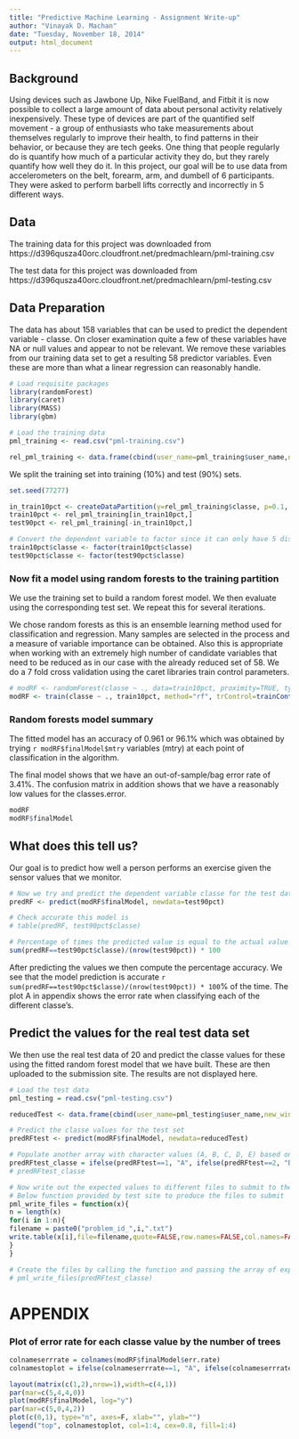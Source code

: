 ```yaml
---
title: "Predictive Machine Learning - Assignment Write-up"
author: "Vinayak D. Machan"
date: "Tuesday, November 18, 2014"
output: html_document
---
```


## Background

Using devices such as Jawbone Up, Nike FuelBand, and Fitbit it is now possible to collect a large amount of data about personal activity relatively inexpensively. These type of devices are part of the quantified self movement - a group of enthusiasts who take measurements about themselves regularly to improve their health, to find patterns in their behavior, or because they are tech geeks. One thing that people regularly do is quantify how much of a particular activity they do, but they rarely quantify how well they do it. In this project, our goal will be to use data from accelerometers on the belt, forearm, arm, and dumbell of 6 participants. They were asked to perform barbell lifts correctly and incorrectly in 5 different ways.

## Data 

The training data for this project was downloaded from https://d396qusza40orc.cloudfront.net/predmachlearn/pml-training.csv

The test data for this project was downloaded from https://d396qusza40orc.cloudfront.net/predmachlearn/pml-testing.csv

## Data Preparation

The data has about 158 variables that can be used to predict the dependent variable - classe. On closer examination quite a few of these variables have NA or null values and appear to not be relevant. We remove these variables from our training data set to get a resulting 58 predictor variables. Even these are more than what a linear regression can reasonably handle. 

```r
# Load requisite packages
library(randomForest)
library(caret)
library(MASS)
library(gbm)

# Load the training data
pml_training <- read.csv("pml-training.csv")

rel_pml_training <- data.frame(cbind(user_name=pml_training$user_name,new_window=pml_training$new_window,num_window=pml_training$num_window,roll_belt=pml_training$roll_belt,pitch_belt=pml_training$pitch_belt,yaw_belt=pml_training$yaw_belt,total_accel_belt=pml_training$total_accel_belt,gyros_belt_x=pml_training$gyros_belt_x,gyros_belt_y=pml_training$gyros_belt_y,gyros_belt_z=pml_training$gyros_belt_z,accel_belt_x=pml_training$accel_belt_x,accel_belt_y=pml_training$accel_belt_y,accel_belt_z=pml_training$accel_belt_z,magnet_belt_x=pml_training$magnet_belt_x,magnet_belt_y=pml_training$magnet_belt_y,magnet_belt_z=pml_training$magnet_belt_z,roll_arm=pml_training$roll_arm,pitch_arm=pml_training$pitch_arm,yaw_arm=pml_training$yaw_arm,total_accel_arm=pml_training$total_accel_arm,gyros_arm_x=pml_training$gyros_arm_x,gyros_arm_y=pml_training$gyros_arm_y,gyros_arm_z=pml_training$gyros_arm_z,accel_arm_x=pml_training$accel_arm_x,accel_arm_y=pml_training$accel_arm_y,magnet_arm_x=pml_training$magnet_arm_x,magnet_arm_y=pml_training$magnet_arm_y,magnet_arm_z=pml_training$magnet_arm_z,roll_dumbbell=pml_training$roll_dumbbell,pitch_dumbbell=pml_training$pitch_dumbbell,yaw_dumbbell=pml_training$yaw_dumbbell,total_accel_dumbbell=pml_training$total_accel_dumbbell,gyros_dumbbell_x=pml_training$gyros_dumbbell_x,gyros_dumbbell_y=pml_training$gyros_dumbbell_y,gyros_dumbbell_z=pml_training$gyros_dumbbell_z,accel_dumbbell_x=pml_training$accel_dumbbell_x,accel_dumbbell_y=pml_training$accel_dumbbell_y,accel_dumbbell_z=pml_training$accel_dumbbell_z,magnet_dumbbell_x=pml_training$magnet_dumbbell_x,magnet_dumbbell_y=pml_training$magnet_dumbbell_y,magnet_dumbbell_z=pml_training$magnet_dumbbell_z,roll_forearm=pml_training$roll_forearm,pitch_forearm=pml_training$pitch_forearm,yaw_forearm=pml_training$yaw_forearm,total_accel_forearm=pml_training$total_accel_forearm,gyros_forearm_x=pml_training$gyros_forearm_x,gyros_forearm_y=pml_training$gyros_forearm_y,gyros_forearm_z=pml_training$gyros_forearm_z,accel_forearm_x=pml_training$accel_forearm_x,accel_forearm_y=pml_training$accel_forearm_y,accel_forearm_z=pml_training$accel_forearm_z,magnet_forearm_x=pml_training$magnet_forearm_x,magnet_forearm_y=pml_training$magnet_forearm_y,magnet_forearm_z=pml_training$magnet_forearm_z,problem_id=pml_training$problem_id, classe=pml_training$classe))

```

We split the training set into training (10%) and test (90%) sets. 

```r
set.seed(77277)

in_train10pct <- createDataPartition(y=rel_pml_training$classe, p=0.1, list=FALSE)
train10pct <- rel_pml_training[in_train10pct,]
test90pct <- rel_pml_training[-in_train10pct,]

# Convert the dependent variable to factor since it can only have 5 distinct values
train10pct$classe <- factor(train10pct$classe)
test90pct$classe <- factor(test90pct$classe)
```

### Now fit a model using random forests to the training partition
We use the training set to build a random forest model. We then evaluate using the corresponding test set. We repeat this for several iterations.

We chose random forests as this is an ensemble learning method used for classification and regression.  Many samples are selected in the process and a measure of variable importance can be obtained. Also this is appropriate when working with an extremely high number of candidate variables that need to be reduced as in our case with the already reduced set of 58. We do a 7 fold cross validation using the caret libraries train control parameters.

```r
# modRF <- randomForest(classe ~ ., data=train10pct, proximity=TRUE, type=classification)
modRF <- train(classe ~ ., train10pct, method="rf", trControl=trainControl(method="cv", number=7), prox=TRUE, allowParallel=TRUE)

```

### Random forests model summary
The fitted model has an accuracy of 0.961 or 96.1% which was obtained by trying `r modRF$finalModel$mtry` variables (mtry) at each point of classification in the algorithm.

The final model shows that we have an out-of-sample/bag error rate of 3.41%. 
The confusion matrix in addition shows that we have a reasonably low values for the classes.error.

```r
modRF
modRF$finalModel
```
## What does this tell us?
Our goal is to predict how well a person performs an exercise given the sensor values that we monitor. 

```r
# Now we try and predict the dependent variable classe for the test data set
predRF <- predict(modRF$finalModel, newdata=test90pct)

# Check accurate this model is
# table(predRF, test90pct$classe)

# Percentage of times the predicted value is equal to the actual value in the test set
sum(predRF==test90pct$classe)/(nrow(test90pct)) * 100
```

After predicting the values we then compute the percentage accuracy. We see that the model prediction is accurate `r sum(predRF==test90pct$classe)/(nrow(test90pct)) * 100`% of the time. The plot A in appendix shows the error rate when classifying each of the different classe's.

## Predict the values for the real test data set
We then use the real test data of 20 and predict the classe values for these using the fitted random forest model that we have built. These are then uploaded to the submission site. The results are not displayed here. 

```r
# Load the test data
pml_testing = read.csv("pml-testing.csv")

reducedTest <- data.frame(cbind(user_name=pml_testing$user_name,new_window=pml_testing$new_window,num_window=pml_testing$num_window,roll_belt=pml_testing$roll_belt,pitch_belt=pml_testing$pitch_belt,yaw_belt=pml_testing$yaw_belt,total_accel_belt=pml_testing$total_accel_belt,gyros_belt_x=pml_testing$gyros_belt_x,gyros_belt_y=pml_testing$gyros_belt_y,gyros_belt_z=pml_testing$gyros_belt_z,accel_belt_x=pml_testing$accel_belt_x,accel_belt_y=pml_testing$accel_belt_y,accel_belt_z=pml_testing$accel_belt_z,magnet_belt_x=pml_testing$magnet_belt_x,magnet_belt_y=pml_testing$magnet_belt_y,magnet_belt_z=pml_testing$magnet_belt_z,roll_arm=pml_testing$roll_arm,pitch_arm=pml_testing$pitch_arm,yaw_arm=pml_testing$yaw_arm,total_accel_arm=pml_testing$total_accel_arm,gyros_arm_x=pml_testing$gyros_arm_x,gyros_arm_y=pml_testing$gyros_arm_y,gyros_arm_z=pml_testing$gyros_arm_z,accel_arm_x=pml_testing$accel_arm_x,accel_arm_y=pml_testing$accel_arm_y,magnet_arm_x=pml_testing$magnet_arm_x,magnet_arm_y=pml_testing$magnet_arm_y,magnet_arm_z=pml_testing$magnet_arm_z,roll_dumbbell=pml_testing$roll_dumbbell,pitch_dumbbell=pml_testing$pitch_dumbbell,yaw_dumbbell=pml_testing$yaw_dumbbell,total_accel_dumbbell=pml_testing$total_accel_dumbbell,gyros_dumbbell_x=pml_testing$gyros_dumbbell_x,gyros_dumbbell_y=pml_testing$gyros_dumbbell_y,gyros_dumbbell_z=pml_testing$gyros_dumbbell_z,accel_dumbbell_x=pml_testing$accel_dumbbell_x,accel_dumbbell_y=pml_testing$accel_dumbbell_y,accel_dumbbell_z=pml_testing$accel_dumbbell_z,magnet_dumbbell_x=pml_testing$magnet_dumbbell_x,magnet_dumbbell_y=pml_testing$magnet_dumbbell_y,magnet_dumbbell_z=pml_testing$magnet_dumbbell_z,roll_forearm=pml_testing$roll_forearm,pitch_forearm=pml_testing$pitch_forearm,yaw_forearm=pml_testing$yaw_forearm,total_accel_forearm=pml_testing$total_accel_forearm,gyros_forearm_x=pml_testing$gyros_forearm_x,gyros_forearm_y=pml_testing$gyros_forearm_y,gyros_forearm_z=pml_testing$gyros_forearm_z,accel_forearm_x=pml_testing$accel_forearm_x,accel_forearm_y=pml_testing$accel_forearm_y,accel_forearm_z=pml_testing$accel_forearm_z,magnet_forearm_x=pml_testing$magnet_forearm_x,magnet_forearm_y=pml_testing$magnet_forearm_y,magnet_forearm_z=pml_testing$magnet_forearm_z,problem_id=pml_testing$problem_id))

# Predict the classe values for the test set
predRFtest <- predict(modRF$finalModel, newdata=reducedTest)

# Populate another array with character values (A, B, C, D, E) based on the 1 to 5 values obtained above
predRFtest_classe = ifelse(predRFtest==1, "A", ifelse(predRFtest==2, "B", ifelse(predRFtest==3, "C", ifelse(predRFtest==4, "D", ifelse(predRFtest==5, "E", 0)))))
# predRFtest_classe

# Now write out the expected values to different files to submit to the test web site
# Below function provided by test site to produce the files to submit
pml_write_files = function(x){
n = length(x)
for(i in 1:n){
filename = paste0("problem_id_",i,".txt")
write.table(x[i],file=filename,quote=FALSE,row.names=FALSE,col.names=FALSE)
}
}

# Create the files by calling the function and passing the array of expected classe values
# pml_write_files(predRFtest_classe)
```
\pagebreak

APPENDIX
========
### Plot of error rate for each classe value by the number of trees

```r
colnameserrrate = colnames(modRF$finalModel$err.rate)
colnamestoplot = ifelse(colnameserrrate==1, "A", ifelse(colnameserrrate==2, "B", ifelse(colnameserrrate==3, "C", ifelse(colnameserrrate==4, "D", ifelse(colnameserrrate==5, "E", "OOB")))))

layout(matrix(c(1,2),nrow=1),width=c(4,1))
par(mar=c(5,4,4,0))
plot(modRF$finalModel, log="y")
par(mar=c(5,0,4,2))
plot(c(0,1), type="n", axes=F, xlab="", ylab="")
legend("top", colnamestoplot, col=1:4, cex=0.8, fill=1:4)
```
